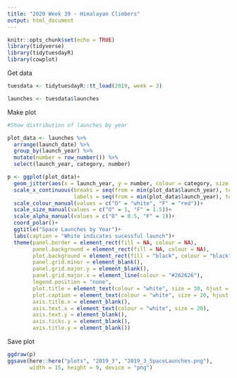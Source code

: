 ```yaml
---
title: "2020 Week 39 - Himalayan Climbers"
output: html_document
---
```


```r
knitr::opts_chunk$set(echo = TRUE)
library(tidyverse)
library(tidytuesdayR)
library(cowplot)
```

Get data
```r
tuesdata <- tidytuesdayR::tt_load(2019, week = 3)

launches <- tuesdata$launches
```

Make plot
```r
#Show distribution of launches by year

plot_data <- launches %>% 
  arrange(launch_date) %>% 
  group_by(launch_year) %>% 
  mutate(number = row_number()) %>% 
  select(launch_year, category, number)

p <- ggplot(plot_data)+
  geom_jitter(aes(x = launch_year, y = number, colour = category, size = category, alpha = category), shape = 8)+
  scale_x_continuous(breaks = seq(from = min(plot_data$launch_year), to = max(plot_data$launch_year), by = 2),
                     labels = seq(from = min(plot_data$launch_year), to = max(plot_data$launch_year), by = 2))+
  scale_colour_manual(values = c("O" = "white", "F" = "red"))+
  scale_size_manual(values = c("O" = 1, "F" = 1.5))+
  scale_alpha_manual(values = c("O" = 0.5, "F" = 1))+
  coord_polar()+
  ggtitle("Space Launches by Year")+
  labs(caption = "White indicates sucessful launch")+
  theme(panel.border = element_rect(fill = NA, colour = NA),
        panel.background = element_rect(fill = NA, colour = NA),
        plot.background = element_rect(fill = "black", colour = "black"),
        panel.grid.minor = element_blank(),
        panel.grid.major.y = element_blank(),
        panel.grid.major.x = element_line(colour = "#262626"),
        legend.position = "none",
        plot.title = element_text(colour = "white", size = 30, hjust = 0.5),
        plot.caption = element_text(colour = "white", size = 20, hjust = 0.5),
        axis.title.x = element_blank(),
        axis.text.x = element_text(colour = "white", size = 20),
        axis.text.y = element_blank(),
        axis.ticks.y = element_blank(),
        axis.title.y = element_blank())
```

Save plot
```r
ggdraw(p)
ggsave(here::here("plots", "2019_3", "2019_3_SpaceLaunches.png"), 
       width = 15, height = 9, device = "png")
```

